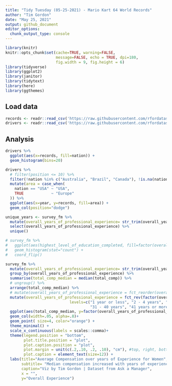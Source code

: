 ```yaml
---
title: "Tidy Tuesday (05-25-2021) - Mario Kart 64 World Records"
author: "Tim Gordon"
date: "May 25, 2021"
output: github_document
editor_options:
  chunk_output_type: console
---
```


```r
library(knitr)
knitr::opts_chunk$set(cache=TRUE, warning=FALSE,
                      message=FALSE, echo = TRUE, dpi=180,
                      fig.width = 9, fig.height = 6)
library(tidyverse)
library(ggplot2)
library(janitor)
library(tidytext)
library(here)
library(ggthemes)
```

## Load data

```r
records <- readr::read_csv('https://raw.githubusercontent.com/rfordatascience/tidytuesday/master/data/2021/2021-05-25/records.csv')
drivers <- readr::read_csv('https://raw.githubusercontent.com/rfordatascience/tidytuesday/master/data/2021/2021-05-25/drivers.csv')

```

## Analysis


```r
drivers %>%
  ggplot(aes(x=records, fill=nation)) +
  geom_histogram(bins=20)

drivers %>%
  # filter(position <= 10) %>%
  filter(!nation %in% c("Australia", "Brazil", "Canada"), !is.na(nation)) %>%
  mutate(area = case_when(
    nation == "USA" ~ "USA",
    TRUE            ~ "Europe"
  )) %>%
  ggplot(aes(x=year, y=records, fill=area)) + 
  geom_col(position="dodge")
```



```r
unique_years <- survey_fm %>%
  mutate(overall_years_of_professional_experience= str_trim(overall_years_of_professional_experience)) %>%
  select(overall_years_of_professional_experience) %>%
  unique()

# survey_fm %>%
#   ggplot(aes(highest_level_of_education_completed, fill=factor(overall_years_of_professional_experience))) +
#   geom_histogram(stat="count") +
#   coord_flip()

survey_fm %>%
  mutate(overall_years_of_professional_experience= str_trim(overall_years_of_professional_experience)) %>%
  group_by(overall_years_of_professional_experience) %>%
  summarise(total_comp_median = median(total_comp)) %>%
  # ungroup() %>%
  arrange(total_comp_median) %>%
  # mutate(overall_years_of_professional_experience = fct_reorder(overall_years_of_professional_experience, desc(total_comp_avg))) #%>%
  mutate(overall_years_of_professional_experience = fct_rev(factor(overall_years_of_professional_experience, 
                            levels=c("1 year or less", "2 - 4 years", "5-7 years", "8 - 10 years", "11 - 20 years", "21 - 30 years", 
                                     "31 - 40 years", "41 years or more")))) %>%
  ggplot(aes(total_comp_median, y=factor(overall_years_of_professional_experience))) +
  geom_col(width=.05, alpha=.8)+
  geom_point( size=4, color="orange") +
  theme_minimal() +
  scale_x_continuous(labels = scales::comma)+
  theme(legend.position = "bottom",
        plot.title.position = "plot",
        plot.caption.position = "plot",
        plot.margin = unit(c(.2,.10, .2, .10), "cm"), #top, right, bottom, left
        plot.caption = element_text(size=12)) +
  labs(title="Average Compensation over years of Experience for Women",
       subtitle= "Median compensation increased with years of experience",
       caption="Viz by Tim Gordon | Dataset from Ask a Manager",
       x = "",
       y="Overall Experience")
```






